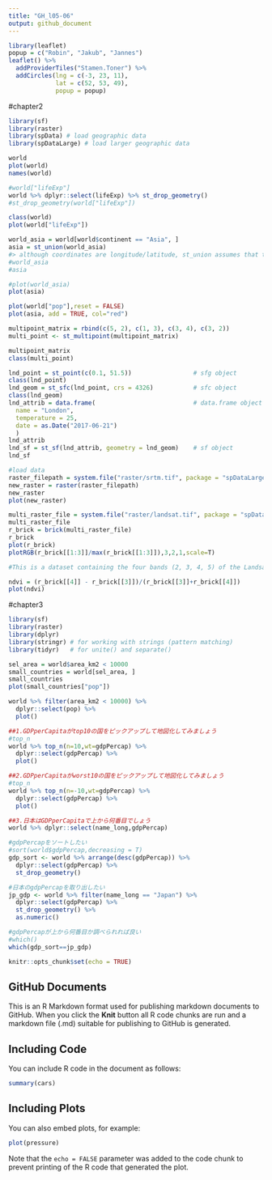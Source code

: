 ```yaml
---
title: "GH_l05-06"
output: github_document
---
```


```r
library(leaflet)
popup = c("Robin", "Jakub", "Jannes")
leaflet() %>%
  addProviderTiles("Stamen.Toner") %>%
  addCircles(lng = c(-3, 23, 11),
             lat = c(52, 53, 49), 
             popup = popup)
```


#chapter2
```r
library(sf) 
library(raster) 
library(spData) # load geographic data
library(spDataLarge) # load larger geographic data
```
```r
world
plot(world)
names(world)
```

```r
#world["lifeExp"]
world %>% dplyr::select(lifeExp) %>% st_drop_geometry()
#st_drop_geometry(world["lifeExp"])

class(world)
plot(world["lifeExp"])

```


```r
world_asia = world[world$continent == "Asia", ]
asia = st_union(world_asia)
#> although coordinates are longitude/latitude, st_union assumes that they are planar
#world_asia
#asia

#plot(world_asia)
plot(asia)

plot(world["pop"],reset = FALSE)
plot(asia, add = TRUE, col="red")

```

```r
multipoint_matrix = rbind(c(5, 2), c(1, 3), c(3, 4), c(3, 2))
multi_point <- st_multipoint(multipoint_matrix)

multipoint_matrix
class(multi_point)

```

```r
lnd_point = st_point(c(0.1, 51.5))                 # sfg object
class(lnd_point)
lnd_geom = st_sfc(lnd_point, crs = 4326)           # sfc object
class(lnd_geom)
lnd_attrib = data.frame(                           # data.frame object
  name = "London",
  temperature = 25,
  date = as.Date("2017-06-21")
  )
lnd_attrib
lnd_sf = st_sf(lnd_attrib, geometry = lnd_geom)    # sf object
lnd_sf
```

```r
#load data
raster_filepath = system.file("raster/srtm.tif", package = "spDataLarge")
new_raster = raster(raster_filepath)
new_raster
plot(new_raster)
```

```r
multi_raster_file = system.file("raster/landsat.tif", package = "spDataLarge")
multi_raster_file
r_brick = brick(multi_raster_file)
r_brick
plot(r_brick)
plotRGB(r_brick[[1:3]]/max(r_brick[[1:3]]),3,2,1,scale=T)

#This is a dataset containing the four bands (2, 3, 4, 5) of the Landsat 8 image for the area of Zion National Park
```

```r
ndvi = (r_brick[[4]] - r_brick[[3]])/(r_brick[[3]]+r_brick[[4]])
plot(ndvi)

```

#chapter3
```r
library(sf)
library(raster)
library(dplyr)
library(stringr) # for working with strings (pattern matching)
library(tidyr)   # for unite() and separate()

```

```r
sel_area = world$area_km2 < 10000
small_countries = world[sel_area, ]
small_countries
plot(small_countries["pop"])

world %>% filter(area_km2 < 10000) %>% 
  dplyr::select(pop) %>% 
  plot()
```

```r
##1.GDPperCapitaがtop10の国をピックアップして地図化してみましょう
#top_n
world %>% top_n(n=10,wt=gdpPercap) %>% 
  dplyr::select(gdpPercap) %>% 
  plot()

##2.GDPperCapitaがworst10の国をピックアップして地図化してみましょう
#top_n
world %>% top_n(n=-10,wt=gdpPercap) %>% 
  dplyr::select(gdpPercap) %>% 
  plot()

##3.日本はGDPperCapitaで上から何番目でしょう
world %>% dplyr::select(name_long,gdpPercap)

#gdpPercapをソートしたい
#sort(world$gdpPercap,decreasing = T)
gdp_sort <- world %>% arrange(desc(gdpPercap)) %>% 
  dplyr::select(gdpPercap) %>% 
  st_drop_geometry()

#日本のgdpPercapを取り出したい
jp_gdp <- world %>% filter(name_long == "Japan") %>% 
  dplyr::select(gdpPercap) %>% 
  st_drop_geometry() %>% 
  as.numeric()

#gdpPercapが上から何番目か調べられれば良い
#which()
which(gdp_sort==jp_gdp)
```


```r
knitr::opts_chunk$set(echo = TRUE)
```

## GitHub Documents

This is an R Markdown format used for publishing markdown documents to GitHub. When you click the **Knit** button all R code chunks are run and a markdown file (.md) suitable for publishing to GitHub is generated.

## Including Code

You can include R code in the document as follows:

```r
summary(cars)
```

## Including Plots

You can also embed plots, for example:

```r
plot(pressure)
```

Note that the `echo = FALSE` parameter was added to the code chunk to prevent printing of the R code that generated the plot.

